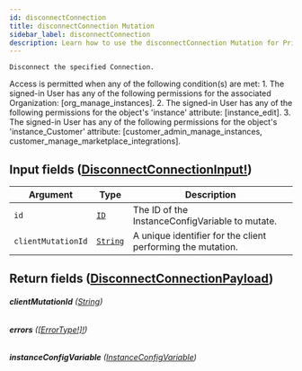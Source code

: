 ```yaml
---
id: disconnectConnection
title: disconnectConnection Mutation
sidebar_label: disconnectConnection
description: Learn how to use the disconnectConnection Mutation for Prismatic's API.
---
```


    Disconnect the specified Connection.

Access is permitted when any of the following condition(s) are met: 1. The signed-in User has any of the following permissions for the associated Organization: [org_manage_instances]. 2. The signed-in User has any of the following permissions for the object's 'instance' attribute: [instance_edit]. 3. The signed-in User has any of the following permissions for the object's 'instance_Customer' attribute: [customer_admin_manage_instances, customer_manage_marketplace_integrations].

## Input fields ([DisconnectConnectionInput!](api/schema/input_object/DisconnectConnectionInput.mdx))

| Argument           | Type                                     | Description                                                 |
| ------------------ | ---------------------------------------- | ----------------------------------------------------------- |
| `id`               | [`ID`](api/schema/scalar/ID.mdx)         | The ID of the InstanceConfigVariable to mutate.             |
| `clientMutationId` | [`String`](api/schema/scalar/String.mdx) | A unique identifier for the client performing the mutation. |

## Return fields ([DisconnectConnectionPayload](api/schema/object/DisconnectConnectionPayload.mdx))

###### <b>clientMutationId</b> ([String](api/schema/scalar/String.mdx))

###### <b>errors</b> ([[ErrorType!]!](api/schema/object/ErrorType.mdx))

###### <b>instanceConfigVariable</b> ([InstanceConfigVariable](api/schema/object/InstanceConfigVariable.mdx))
